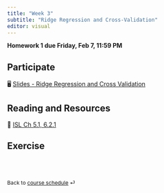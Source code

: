 ```yaml
---
title: "Week 3"
subtitle: "Ridge Regression and Cross-Validation"
editor: visual
---
```


::: callout-important
**Homework 1 due Friday, Feb 7, 11:59 PM**
:::

## Participate

🖥️ [Slides - Ridge Regression and Cross Validation](/slides/05-ridge-cv.html)

## Reading and Resources

📖 [ISL Ch 5.1, 6.2.1](https://www.statlearning.com/)

<!-- 📖 [matplotlib](https://matplotlib.org/stable/plot_types/index.html) -->

## Exercise

<!-- 📋 [Lab-05 R Data Summary](/exercise/lab05-rtype.html) -->

<!-- 📋 [Lab-06 Python Data Structure](/exercise/lab06-py.html) -->

<!-- 📋 [Lab-07 Plotting](/exercise/lab07-plot.html) (Present) -->

<br><br>

::: {style="font-size: 0.875em;"}
Back to [course schedule](/ "Course schedule") ⏎
:::

